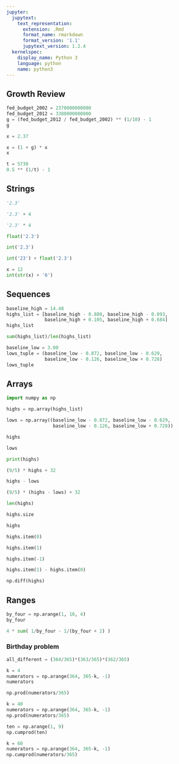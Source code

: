 ```yaml
---
jupyter:
  jupytext:
    text_representation:
      extension: .Rmd
      format_name: rmarkdown
      format_version: '1.1'
      jupytext_version: 1.2.4
  kernelspec:
    display_name: Python 3
    language: python
    name: python3
---
```


## Growth Review

```python
fed_budget_2002 = 2370000000000
fed_budget_2012 = 3380000000000
g = (fed_budget_2012 / fed_budget_2002) ** (1/10) - 1
g
```

```python
x = 2.37 
```

```python
x = (1 + g) * x
x
```

```python
t = 5730
0.5 ** (1/t) - 1
```

## Strings

```python
'2.3'
```

```python
'2.3' + 4
```

```python
'2.3' * 4
```

```python
float('2.3')
```

```python
int('2.3')
```

```python
int('23') + float('2.3')
```

```python
x = 12
int(str(x) + '0')
```

## Sequences

```python
baseline_high = 14.48
highs_list = [baseline_high - 0.880, baseline_high - 0.093,
              baseline_high + 0.105, baseline_high + 0.684]
highs_list
```

```python
sum(highs_list)/len(highs_list)
```

```python
baseline_low = 3.00
lows_tuple = (baseline_low - 0.872, baseline_low - 0.629,
              baseline_low - 0.126, baseline_low + 0.728)
lows_tuple
```

## Arrays

```python
import numpy as np
```

```python
highs = np.array(highs_list)
```

```python
lows = np.array((baseline_low - 0.872, baseline_low - 0.629,
                 baseline_low - 0.126, baseline_low + 0.728))
```

```python
highs
```

```python
lows
```

```python
print(highs)
```

```python
(9/5) * highs + 32
```

```python
highs - lows
```

```python
(9/5) * (highs - lows) + 32
```

```python
len(highs)
```

```python
highs.size
```

```python
highs
```

```python
highs.item(0)
```

```python
highs.item(1)
```

```python
highs.item(-1)
```

```python
highs.item(1) - highs.item(0)
```

```python
np.diff(highs)
```

## Ranges

```python
by_four = np.arange(1, 10, 4)
by_four
```

```python
4 * sum( 1/by_four - 1/(by_four + 2) )
```

### Birthday problem

```python
all_different = (364/365)*(363/365)*(362/365)
```

```python
k = 4
numerators = np.arange(364, 365-k, -1)
numerators
```

```python
np.prod(numerators/365)
```

```python
k = 40
numerators = np.arange(364, 365-k, -1)
np.prod(numerators/365)
```

```python
ten = np.arange(1, 9)
np.cumprod(ten)
```

```python
k = 60
numerators = np.arange(364, 365-k, -1)
np.cumprod(numerators/365)
```
